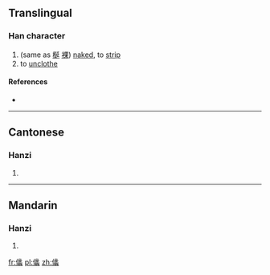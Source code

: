 ==Translingual==

===Han character===
{{Han char|rn=9|rad=人|as=21|sn=23|four=|canj=人女人戈 (OVOI)}}

# (same as [[梴]] [[裸]]) [[naked]], to [[strip]]
# to [[unclothe]]

====References====
* {{Han ref|kx=0122.100|hdz=10240.080|uh=34A9|ud=13481}}

----

==Cantonese==

===Hanzi===
{{yue-hanzi|jyut=|y=[[lo2]]}}

# {{defn|Cantonese|sort=人21}}

----

==Mandarin==

===Hanzi===
{{cmn-hanzi|pin=[[luǒ]] ([[luo3]])|wg=lo<sup>3</sup>}}

# {{defn|Mandarin|sort=人21}}

[[fr:㒩]]
[[pl:㒩]]
[[zh:㒩]]
